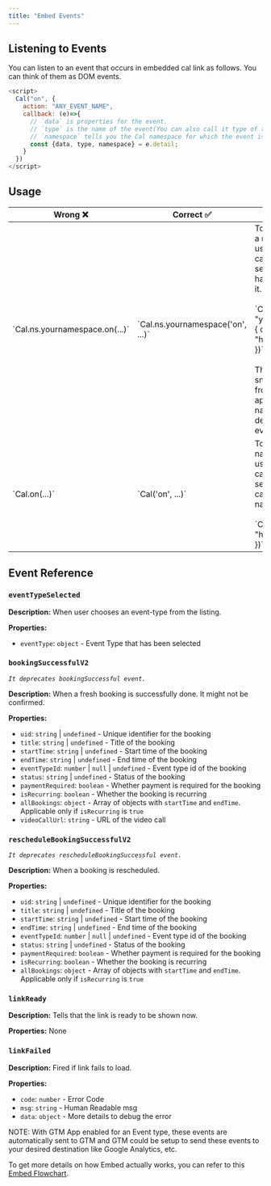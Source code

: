 ```yaml
---
title: "Embed Events"
---
```


## Listening to Events

You can listen to an event that occurs in embedded cal link as follows. You can think of them as DOM events.

```js
<script>
  Cal("on", {
    action: "ANY_EVENT_NAME",
    callback: (e)=>{
      // `data` is properties for the event.
      // `type` is the name of the event(You can also call it type of the event.) This would be same as "ANY_EVENT_NAME" except when ANY_EVENT_NAME="*" which listens to all the events.
      // `namespace` tells you the Cal namespace for which the event is fired/
      const {data, type, namespace} = e.detail;
    }
  })
</script>
```

## Usage

<table>
  <thead>
    <tr>
      <th>Wrong ❌</th>
      <th>Correct ✅</th>
      <th>Comments</th>
    </tr>
  </thead>
  <tbody>
    <tr>
      <td>`Cal.ns.yournamespace.on(...)`</td>
      <td>`Cal.ns.yournamespace('on', ...)`</td>
      <td>To be used when a namespace is used which you can identify by seeing if "init" call has namespace in it.<br/><br/>`Cal("init", "yournamespace", { origin: "https://cal.com" })`.<br/><br/>The Embed snippet you get from the Cal.com app uses a namespace derived from the event type slug.</td>
    </tr>
    <tr>
      <td>`Cal.on(...)`</td>
      <td>`Cal('on', ...)`</td>
      <td>To be used when namespace is not used which you can identify by seeing if the "init" call has no namespace in it.<br/><br/>`Cal("init", { origin: "https://cal.com" })`</td>
    </tr>
  </tbody>
</table>

## Event Reference

### `eventTypeSelected`

**Description:** When user chooses an event-type from the listing.

**Properties:**

- `eventType`: `object` - Event Type that has been selected

### `bookingSuccessfulV2`

_`It deprecates bookingSuccessful event.`_

**Description:** When a fresh booking is successfully done. It might not be confirmed.

**Properties:**

- `uid`: `string` | `undefined` - Unique identifier for the booking
- `title`: `string` | `undefined` - Title of the booking
- `startTime`: `string` | `undefined` - Start time of the booking
- `endTime`: `string` | `undefined` - End time of the booking
- `eventTypeId`: `number` | `null` | `undefined` - Event type id of the booking
- `status`: `string` | `undefined` - Status of the booking
- `paymentRequired`: `boolean` - Whether payment is required for the booking
- `isRecurring`: `boolean` - Whether the booking is recurring
- `allBookings`: `object` - Array of objects with `startTime` and `endTime`. Applicable only if `isRecurring` is `true`
- `videoCallUrl`: `string` - URL of the video call

### `rescheduleBookingSuccessfulV2`

_`It deprecates rescheduleBookingSuccessful event.`_

**Description:** When a booking is rescheduled.

**Properties:**

- `uid`: `string` | `undefined` - Unique identifier for the booking
- `title`: `string` | `undefined` - Title of the booking
- `startTime`: `string` | `undefined` - Start time of the booking
- `endTime`: `string` | `undefined` - End time of the booking
- `eventTypeId`: `number` | `null` | `undefined` - Event type id of the booking
- `status`: `string` | `undefined` - Status of the booking
- `paymentRequired`: `boolean` - Whether payment is required for the booking
- `isRecurring`: `boolean` - Whether the booking is recurring
- `allBookings`: `object` - Array of objects with `startTime` and `endTime`. Applicable only if `isRecurring` is `true`

### `linkReady`

**Description:** Tells that the link is ready to be shown now.

**Properties:** None

### `linkFailed`

**Description:** Fired if link fails to load.

**Properties:**

- `code`: `number` - Error Code
- `msg`: `string` - Human Readable msg
- `data`: `object` - More details to debug the error

NOTE: With GTM App enabled for an Event type, these events are automatically sent to GTM and GTM could be setup to send these events to your desired destination like Google Analytics, etc.

To get more details on how Embed actually works, you can refer to this [Embed Flowchart](https://www.figma.com/file/zZ5oaUpg12Fuu5mGZrPlP5/Embed-Flowchart).